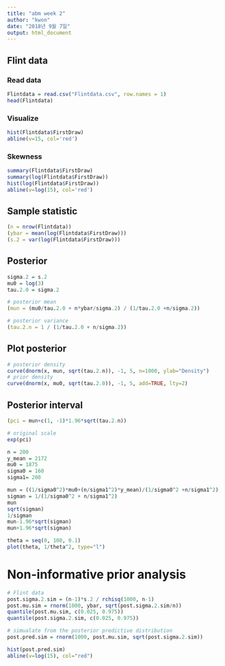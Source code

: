 ```yaml
---
title: "abm week 2"
author: "kwon"
date: "2018년 9월 7일"
output: html_document
---
```

## Flint data
### Read data
```r
Flintdata = read.csv("Flintdata.csv", row.names = 1)
head(Flintdata)
```

### Visualize
```r
hist(Flintdata$FirstDraw)
abline(v=15, col='red')
```

### Skewness
```r
summary(Flintdata$FirstDraw)
summary(log(Flintdata$FirstDraw))
hist(log(Flintdata$FirstDraw))
abline(v=log(15), col='red')
```

## Sample statistic
```r
(n = nrow(Flintdata))
(ybar = mean(log(Flintdata$FirstDraw)))
(s.2 = var(log(Flintdata$FirstDraw)))
```

## Posterior
```r
sigma.2 = s.2
mu0 = log(3)
tau.2.0 = sigma.2

# posterior mean
(mun = (mu0/tau.2.0 + n*ybar/sigma.2) / (1/tau.2.0 +n/sigma.2))

# posterior variance
(tau.2.n = 1 / (1/tau.2.0 + n/sigma.2))
```

## Plot posterior
```r
# posterior density
curve(dnorm(x, mun, sqrt(tau.2.n)), -1, 5, n=1000, ylab="Density")
# prior density
curve(dnorm(x, mu0, sqrt(tau.2.0)), -1, 5, add=TRUE, lty=2)
```

## Posterior interval
```r
(pci = mun+c(1, -1)*1.96*sqrt(tau.2.n))

# original scale
exp(pci)
```

```r
n = 200
y_mean = 2172
mu0 = 1875
sigma0 = 160
sigma1= 200

mun = ((1/sigma0^2)*mu0+(n/sigma1^2)*y_mean)/(1/sigma0^2 +n/sigma1^2)
sigman = 1/(1/sigma0^2 + n/sigma1^2)
mun
sqrt(sigman)
1/sigman
mun-1.96*sqrt(sigman)
mun+1.96*sqrt(sigman)
```

```r
theta = seq(0, 100, 0.1)
plot(theta, 1/theta^2, type="l")

```

# Non-informative prior analysis
```r
# Flint data
post.sigma.2.sim = (n-1)*s.2 / rchisq(1000, n-1)
post.mu.sim = rnorm(1000, ybar, sqrt(post.sigma.2.sim/n))
quantile(post.mu.sim, c(0.025, 0.975))
quantile(post.sigma.2.sim, c(0.025, 0.975))

# simualate from the posterior predictive distribution
post.pred.sim = rnorm(1000, post.mu.sim, sqrt(post.sigma.2.sim))

hist(post.pred.sim)
abline(v=log(15), col="red")
```





